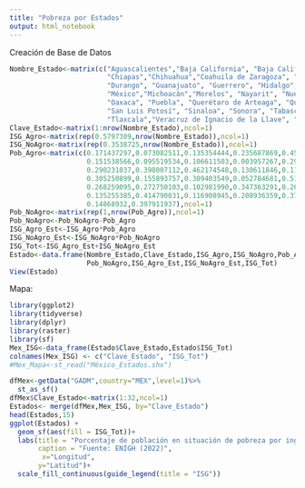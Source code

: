 ```yaml
---
title: "Pobreza por Estados"
output: html_notebook
---
```

Creación de Base de Datos
```r
Nombre_Estado<-matrix(c("Aguascalientes","Baja California", "Baja California Sur", "Campeche",
                        "Chiapas","Chihuahua","Coahuila de Zaragoza", "Colima", "Distrito Federal", 
                        "Durango", "Guanajuato", "Guerrero", "Hidalgo", "Jalisco",
                        "México","Michoacán","Morelos", "Nayarit", "Nuevo León",
                        "Oaxaca", "Puebla", "Querétaro de Arteaga", "Quintana Roo",
                        "San Luis Potosí", "Sinaloa", "Sonora", "Tabasco", "Tamaulipas", 
                        "Tlaxcala","Veracruz de Ignacio de la Llave", "Yucatán","Zacatecas"),ncol=1)
Clave_Estado<-matrix(1:nrow(Nombre_Estado),ncol=1)
ISG_Agro<-matrix(rep(0.5797309,nrow(Nombre_Estado)),ncol=1)
ISG_NoAgro<-matrix(rep(0.3538725,nrow(Nombre_Estado)),ncol=1)
Pob_Agro<-matrix(c(0.171437297,0.073082511,0.135354444,0.235687869,0.455839936,
                   0.151538566,0.095519534,0.106611503,0.003957267,0.295223863,
                   0.290231037,0.398007112,0.462174548,0.130611846,0.114190167,
                   0.305250899,0.155893757,0.309403549,0.052784681,0.517866352,
                   0.268259095,0.272750103,0.102981990,0.347363291,0.264353932,
                   0.135255385,0.414790031,0.116908945,0.208936359,0.370052252,
                   0.14868932,0.397911937),ncol=1)
Pob_NoAgro<-matrix(rep(1,nrow(Pob_Agro)),ncol=1)
Pob_NoAgro<-Pob_NoAgro-Pob_Agro
ISG_Agro_Est<-ISG_Agro*Pob_Agro
ISG_NoAgro_Est<-ISG_NoAgro*Pob_NoAgro
ISG_Tot<-ISG_Agro_Est+ISG_NoAgro_Est
Estado<-data.frame(Nombre_Estado,Clave_Estado,ISG_Agro,ISG_NoAgro,Pob_Agro,
                   Pob_NoAgro,ISG_Agro_Est,ISG_NoAgro_Est,ISG_Tot)
View(Estado)
```

Mapa:
```r
library(ggplot2)
library(tidyverse)
library(dplyr)
library(raster)
library(sf)
Mex_ISG<-data_frame(Estado$Clave_Estado,Estado$ISG_Tot)
colnames(Mex_ISG) <- c("Clave_Estado", "ISG_Tot")
#Mex_Mapa<-st_read("México_Estados.shx")
```
```r
dfMex<-getData("GADM",country="MEX",level=1)%>%
  st_as_sf()
dfMex$Clave_Estado<-matrix(1:32,ncol=1)
Estados<- merge(dfMex,Mex_ISG, by="Clave_Estado")
head(Estados,15)
ggplot(Estados) +
  geom_sf(aes(fill = ISG_Tot))+
  labs(title = "Porcentaje de población en situación de pobreza por ingreso",subtitle = "A nivel estatal",
       caption = "Fuente: ENIGH (2022)",
        x="Longitud",
       y="Latitud")+
  scale_fill_continuous(guide_legend(title = "ISG"))
```








